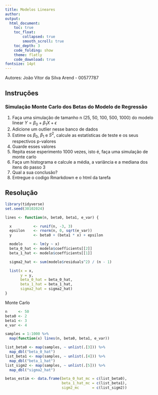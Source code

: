 ```yaml
---
title: Modelos Lineares
author:
output:
  html_document:
    toc: true
    toc_float:
        collapsed: true
        smooth_scroll: true
    toc_depth: 3
    code_folding: show
    theme: flatly
    code_download: true
fontsize: 14pt
---
```


Autores: João Vitor da Silva Arend - 00577787

## Instruções
### Simulação Monte Carlo dos Betas do Modelo de Regressão

1. Faça uma simulação de tamanho n (25, 50, 100, 500, 1000) do modelo linear $Y= \beta_0 + \beta_1X + \epsilon$
2. Adicione um outlier nesse banco de dados
3. Estime os $\beta_0$, $\beta_1$ e $S^2$, calcule as estatísticas de teste e os seus respectivos p-valores
4. Guarde esses valores
5. Repita esse esperimento 1000 vezes, isto é, faça uma simulação de monte carlo
6. Faça um histograma e calcule a média, a variância e a mediana dos itens do passo 3
7. Qual a sua conclusão?
8. Entregue o codigo Rmarkdown e o html da tarefa

## Resolução

```r

library(tidyverse)
set.seed(30102024)
```

```r

lines <- function(n, beta0, beta1, e_var) {

  x          <- runif(n, -3, 3)
  epsilon    <- rnorm(n, 0, sqrt(e_var))
  y          <- beta0 + (beta1 * x) + epsilon

  modelo     <- lm(y ~ x)
  beta_0_hat <- modelo$coefficients[[2]]
  beta_1_hat <- modelo$coefficients[[1]]

  sigma2_hat <- sum(modelo$residuals^2) / (n - 1)

  list(x = x,
       y = y,
       beta_0_hat = beta_0_hat,
       beta_1_hat = beta_1_hat,
       sigma2_hat = sigma2_hat)
}

```

Monte Carlo

```r

n     <- 50
beta0 <- 2
beta1 <- 3
e_var <- 4

samples = 1:1000 %>%
  map(function(x) lines(n, beta0, beta1, e_var))

list_beta0 <- map(samples, ~ unlist(.[3])) %>%
  map_dbl("beta_0_hat")
list_beta1 <- map(samples, ~ unlist(.[4])) %>%
  map_dbl("beta_1_hat")
list_sigm2 <- map(samples, ~ unlist(.[5])) %>%
  map_dbl("sigma2_hat")

betas_estim <- data.frame(beta_0_hat_mc = c(list_beta0),
                          beta_1_hat_mc = c(list_beta1),
                          sigm2_mc      = c(list_sigm2))
```


